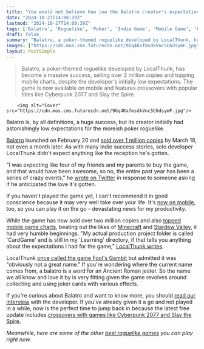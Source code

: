 ```yaml
---
title: "You would not believe how low the Balatro creator's expectations were for the roguelike: 'My actual production project folder is called 'CardGame' and is still in my 'Learning' directory''"
date: "2024-10-27T14:00:39Z"
lastmod: "2024-10-27T14:00:39Z"
tags: ['Balatro', 'Roguelike', 'Poker', 'Indie Game', 'Mobile Game', 'PC Game']
draft: false
summary: "Balatro, a poker-themed roguelike developed by LocalThunk, has become a massive success, selling over 2 million copies and topping mobile charts, despite the developer's initially low expectations. The game is now available on mobile and features crossovers with popular titles like Cyberpunk 2077 and Slay the Spire."
images: ["https://cdn.mos.cms.futurecdn.net/9Gq4KxfmsdkVnc5C6dsymF.jpg"]
layout: PostSimple
---
```

> Balatro, a poker-themed roguelike developed by LocalThunk, has become a massive success, selling over 2 million copies and topping mobile charts, despite the developer's initially low expectations. The game is now available on mobile and features crossovers with popular titles like Cyberpunk 2077 and Slay the Spire.


        <img alt="Cover" src="https://cdn.mos.cms.futurecdn.net/9Gq4KxfmsdkVnc5C6dsymF.jpg"/>
        
Balatro is, by all definitions, a huge success, but its creator initially had astonishingly low expectations for the moreish poker roguelike. 

[<u>Balatro</u>](https://www.gamesradar.com/balatro/) launched on February 20 and [sold over 1 million copies](https://www.gamesradar.com/in-under-a-month-solo-developed-instant-classic-roguelike-balatro-has-sold-1-million-copies-will-soon-destroy-global-productivity-with-mobile-release/) by March 18, not even a month later. As with many indie success stories, solo developer LocalThunk didn't expect anything like the reception he's gotten.

"I was expecting like four of my friends and my parents to buy the game, and that would have been awesome, so no, the entire past year has been a series of crazy events," he [<u>wrote on Twitter</u>](https://x.com/LocalThunk/status/1849336483729273147) in response to someone asking if he anticipated the love it's gotten.

If you haven't played the game yet, I can't recommend it in good conscience because it may very well take over your life. It's [now on mobile](https://www.gamesradar.com/games/roguelike/balatros-solo-dev-says-im-sorry-as-their-hit-indie-roguelike-prepares-to-launch-on-mobile-this-month-productivity-be-damned/), too, so you can play it on the go - devastating news for my productivity.

While the game has now sold over two million copies and also [topped mobile game charts](https://www.gamesradar.com/games/roguelike/balatro-creator-in-disbelief-as-the-roguelike-hit-tops-mobile-sales-charts-beating-minecraft-and-stardew-valley-despite-one-pesky-issue/), beating out the likes of [Minecraft](https://www.gamesradar.com/minecraft/) and [Stardew Valley](https://www.gamesradar.com/stardew-valley/), it had very humble beginnings. "My actual production project folder is called 'CardGame' and is still in my 'Learning' directory, if that tells you anything about the expectations I had for the game," [<u>LocalThunk writes</u>](https://x.com/LocalThunk/status/1847130415011660171).

LocalThunk [once called the game Fool's Gambit](https://www.gamesradar.com/games/roguelike/before-balatro-took-over-the-world-the-roguelikes-creator-considered-naming-it-fools-gambit-obviously-not-a-great-name-but-it-had-a-killer-main-menu/) but admitted it was "obviously not a great name." If you're wondering where the current name comes from, a balatro is a word for an Ancient Roman jester. So the name we all know and love it by is very fitting given the game revolves around collecting and using joker cards with various effects.

If you're curious about Balatro and want to know more, you should [<u>read our interview</u>](https://www.gamesradar.com/exploring-balatros-hype-its-ingenious-twists-on-poker-and-its-mysterious-creator/) with the developer. If you've already given it a go and not played in a while, now is the perfect time to jump back in because the latest free update includes [<u>crossovers with games like Cyberpunk 2077 and Slay the Spire</u>](https://www.gamesradar.com/games/roguelike/im-honored-that-stardew-is-included-unstoppable-roguelike-balatro-continues-its-indie-game-bucket-list-with-stardew-valley-collab-art-drawn-by-eric-barone-himself/).

*Meanwhile, here are some of the other *[<u><em>best roguelike games</em></u>](https://www.gamesradar.com/best-roguelikes-roguelites/)* you can play right now.*
        